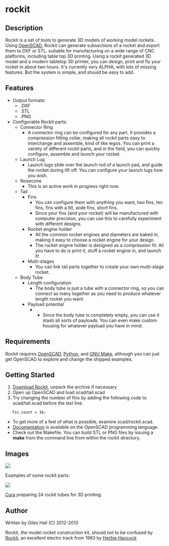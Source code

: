 =rockit=

==Description==

Rockit is a set of tools to generate 3D models of working model rockets.  Using [http://www.openscad.org/ OpenSCAD], Rockit can generate subsections of a rocket and export them to DXF or STL, suitable for manufacturing on a wide range of CNC platforms, including table top 3D printing.  Using a rockit generated 3D model and a modern tabletop 3D printer, you can design, print and fly your rocket in about two hours.  It's currently very ALPHA, with lots of missing features.  But the system is simple, and should be easy to add.

==Features==
* Output formats:
** .DXF
** .STL
** .PNG
* Configurable Rockit parts:
** Connector Ring
*** A connector ring can be configured for any part.  It provides a compression fitting collar, making all rockit parts easy to interchange and assemble, kind of like legos.  You can print a variety of different rockit parts, and in the field, you can quickly configure, assemble and launch your rocket.
** Launch Lug 
*** Launch lugs slide over the launch rod of a launch pad, and guide the rocket during lift off.  You can configure your launch lugs how you wish.
** Nosecone
*** This is an active work in progress right now.
** Tail
*** Fins
**** You can configure them with anything you want, two fins, ten fins, fins with a tilt, wide fins, short fins.
**** Since your fins (and your rocket) will be manufactured with computer precision, you can use this to carefully experiment with different designs. 
*** Rocket engine holder
**** All the common rocket engines and diameters are baked in, making it easy to choose a rocket engine for your design.
**** The rocket engine holder is designed as a compression fit.  All you have to do is print it, stuff a rocket engine in, and launch it!
*** Multi-stages
**** You can link tail parts together to create your own multi-stage rocket.
** Body Tube
*** Length configuration
**** The body tube is just a tube with a connector ring, so you can connect as many together as you need to produce whatever length rocket you want.
*** Payload potential
***** Since the body tube is completely empty, you can use it stash all sorts of payloads.  You can even make custom housing for whatever payload you have in mind.

==Requirements==

Rockit requires [http://www.openscad.org/downloads.html OpenSCAD], [http://www.python.org/download/ Python], and [http://www.gnu.org/software/make/ GNU Make], although you can just get OpenSCAD to explore and change the shipped examples.

==Getting Started==

# [https://github.com/vishnubob/rockit/archive/master.zip Download Rockit], unpack the archive if necessary
# Open up OpenSCAD and load scad/tail.scad
# Try changing the number of fins by adding the following code to scad/tail.scad before the last line: 
    fin_count = 16;

* To get more of a feel of what is possible, examine scad/rockit.scad.
* [http://en.wikibooks.org/wiki/OpenSCAD_User_Manual/The_OpenSCAD_Language Documentation] is available on the OpenSCAD programming language.
* Check out the Makefile.  You can build STL or PNG files by issuing a '''make''' from the command line from within the rockit directory.

==Images==
<img src="https://raw.github.com/vishnubob/rockit/master/images/rocket_parts.png" />
<p />
Examples of some rockit parts:
<p />
<img src="https://raw.github.com/vishnubob/rockit/master/images/rocket_tube_cura.png" />
<p />
[https://github.com/daid/Cura Cura] preparing 24 rockit tubes for 3D printing:

==Author==
Written by Giles Hall (C) 2012-2013

Rockit, the model rocket construction kit, should not to be confused by [http://en.wikipedia.org/wiki/Rockit Rockit], an excellent electro track from 1983 by [http://en.wikipedia.org/wiki/Herbie_Hancock Herbie Hancock]
